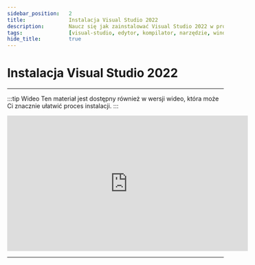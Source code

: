 ```yaml
---
sidebar_position:	2
title:				Instalacja Visual Studio 2022
description:		Naucz się jak zainstalować Visual Studio 2022 w prosty sposób.
tags:				[visual-studio, edytor, kompilator, narzędzie, windows]
hide_title:			true
---
```


# Instalacja Visual Studio 2022

<hr/>

:::tip Wideo
Ten materiał jest dostępny również w wersji wideo, która może Ci 
znacznie ułatwić proces instalacji.
:::

<center>
<iframe
	width="560"
	height="315"
	src="https://www.youtube.com/embed/GzxAfKwKj58"
	title="YouTube video player"
	frameBorder="0"
	allow="accelerometer; autoplay; clipboard-write; encrypted-media; gyroscope; picture-in-picture"
	allowFullScreen>
</iframe>
</center>

<hr/>

